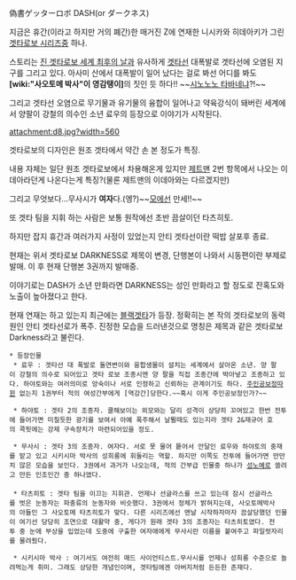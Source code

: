 偽書ゲッターロボ DASH(or ダークネス)

지금은 휴간(이라고 하지만 거의 폐간)한 매거진 Z에 연재한 니시카와 히데아키가 그린 [[겟타로보 시리즈]]중 하나.

스토리는 [[진 겟타로보 세계 최후의 날]]과 유사하게 [[겟타선]] 대폭발로 겟타선에 오염된 지구를 그리고 있다. 아사미 산에서 대폭발이 일어 났다는 걸로 봐선 어디를 봐도 '''[wiki:"사오토메 박사"이 영감탱이]'''의 짓인 듯 하다!! ~~[[시노노노 타바네]]냐?!~~

그리고 겟타선 오염으로 무기물과 유기물의 융합이 일어나고 약육강식이 돼버린 세계에서 양팔이 강철의 의수인 소년 료우의 등장으로 이야기가 시작된다.

attachment:d8.jpg?width=560

겟타로보의 디자인은 원조 겟타에서 약간 손 본 정도가 특징.

내용 자체는 일단 원조 겟타로보에서 차용해온게 있지만 [[제트맨]] 2번 항목에서 나오는 이데아라던게 나온다는게 특징?(물론 제트맨의 이데아와는 다르겠지만)

그리고 무엇보다...무사시가 '''여자'''다.(엥?)~~[[모에선]] 만세!!~~

또 겟타 팀을 지휘 하는 사람은 보통 원작에선 초반 끔살이던 타츠히토.

하지만 잡지 휴간과 여러가지 사정이 있었는지 안티 겟타선이란 떡밥 살포후 종료.

현재는 위서 겟타로보 DARKNESS로 제목이 변경, 단행본이 나와서 시동편이란 부제로 발매. 이 후 현재 단행본 3권까지 발매중.

이야기로는 DASH가 소년 만화라면 DARKNESS는 성인 만화라고 할 정도로 잔혹도와 노출이 높아졌다고 한다.

현재 연재는 하고 있는지 최근에는 [http://rigvedawiki.net/r1/wiki.php/%EC%9C%84%EC%84%9C%20%EA%B2%9F%ED%83%80%EB%A1%9C%EB%B3%B4%20DASH?action=download&value=black.jpg 블랙겟타]가 등장. 정확히는 본 작의 겟타로보의 동력원인 안티 겟타선로가 폭주. 진정한 모습을 드러낸것으로 명칭은 제목과 같은 겟타로보 Darkness라고 불린다.  

 * 등장인물
  * 료우 : 겟타선 대 폭발로 돌연변이와 융합생물이 설치는 세계에서 살아온 소년. 양 팔이 강철의 의수로 되어있고 겟타 로보 조종시엔 양 팔을 직접 조종간에 박아넣고 조종하고 있다. 하야토와는 여러의미로 앙숙이나 서로 인정하고 신뢰하는 관계이기도 하다. [[주인공보정]]따윈 없는지 1권부터 적의 여성간부에게 [역강간]당한다.~~혹시 이게 주인공보정인가?~~

  * 하야토 : 겟타 2의 조종자. 쿨해보이는 외모와는 달리 성격이 상당히 꼬여있고 한번 전투에 들어가면 미칠듯한 광기를 보여서 아예 폭주해서 날뛸때도 있는지라 겟타 2&재규어 호의 콕핏에는 강제 구속장치가 마련되어있을 정도. 

  * 무사시 : 겟타 3의 조종자. 여자다. 서로 못 물어 띁어서 안달인 료우와 하야토의 중재를 맡고 있고 시키시마 박사의 성희롱에 휘둘리는 역할. 하지만 이쪽도 전투에 들어가면 만만치 않은 모습을 보인다. 3권에서 과거가 나오는데, 적의 간부급 인물중 하나가 [[성노예]]로 쓸려고 만든 인조인간 중 하나였다. 
 
  * 타츠히토 : 겟타 팀을 이끄는 지휘관. 언제나 선글라스를 쓰고 있는데 잠시 선글라스를 벗은 눈동자는 파충류의 눈동자와 비슷했다. 3권에서 정체가 밝혀지는데, 사오토메박사의 아들인 그 사오토메 타츠히토가 맞다. 다른 시리즈에선 맨날 시작하자마자 끔살당했던 인물이 여기선 당당히 조연으로 대활약 중, 게다가 원래 겟타 3의 조종자는 타츠히토였다. 전투 중 눈에 부상을 입었는데 도중에 구출한 여자애에게 무사시란 이름을 붙여주고 파일럿자리를 물려줬다.

  * 시키시마 박사 : 여기서도 여전히 매드 사이언티스트.무사시를 언제나 성희롱 수준으로 놀려먹는게 취미. 그래도 상당한 개념인이며, 겟타팀에겐 아버지처럼 든든한 존재다. 
